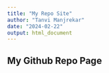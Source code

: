 ```yaml
---
title: "My Repo Site"
author: "Tanvi Manjrekar"
date: "2024-02-22"
output: html_document
---
```


## My Github Repo Page

